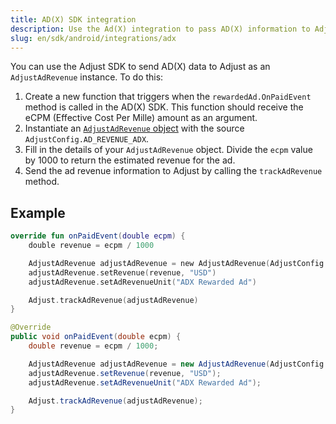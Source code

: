 ```yaml
---
title: AD(X) SDK integration
description: Use the Ad(X) integration to pass AD(X) information to Adjust's servers.
slug: en/sdk/android/integrations/adx
---
```


<MinorVersion added="v4.36.0">

You can use the Adjust SDK to send AD(X) data to Adjust as an `AdjustAdRevenue` instance. To do this:

</MinorVersion>

1. Create a new function that triggers when the `rewardedAd.OnPaidEvent` method is called in the AD(X) SDK. This function should receive the eCPM (Effective Cost Per Mille) amount as an argument.
2. Instantiate an [`AdjustAdRevenue` object](/en/sdk/android/features/ad-revenue) with the source `AdjustConfig.AD_REVENUE_ADX`.
3. Fill in the details of your `AdjustAdRevenue` object. Divide the `ecpm` value by 1000 to return the estimated revenue for the ad.
4. Send the ad revenue information to Adjust by calling the `trackAdRevenue` method.

## Example

<Tabs>
<Tab title="Kotlin">

```kotlin
override fun onPaidEvent(double ecpm) {
	double revenue = ecpm / 1000

	AdjustAdRevenue adjustAdRevenue = new AdjustAdRevenue(AdjustConfig.AD_REVENUE_ADX)
	adjustAdRevenue.setRevenue(revenue, "USD")
	adjustAdRevenue.setAdRevenueUnit("ADX Rewarded Ad")

	Adjust.trackAdRevenue(adjustAdRevenue)
}

```

</Tab>
<Tab title="Java">

```java
@Override
public void onPaidEvent(double ecpm) {
	double revenue = ecpm / 1000;

	AdjustAdRevenue adjustAdRevenue = new AdjustAdRevenue(AdjustConfig.AD_REVENUE_ADX);
	adjustAdRevenue.setRevenue(revenue, "USD");
	adjustAdRevenue.setAdRevenueUnit("ADX Rewarded Ad");

	Adjust.trackAdRevenue(adjustAdRevenue);
}
```

</Tab>
</Tabs>
